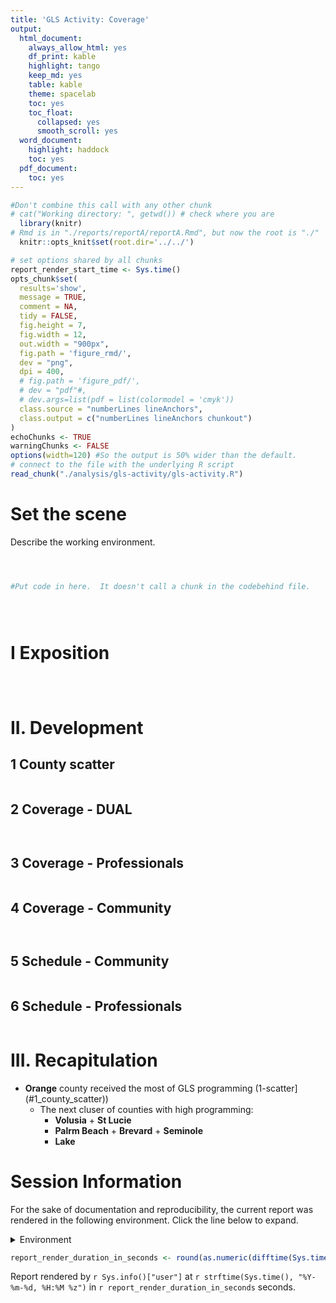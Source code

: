 ```yaml
---
title: 'GLS Activity: Coverage'
output:
  html_document:
    always_allow_html: yes
    df_print: kable
    highlight: tango
    keep_md: yes
    table: kable
    theme: spacelab
    toc: yes
    toc_float:
      collapsed: yes
      smooth_scroll: yes
  word_document:
    highlight: haddock
    toc: yes
  pdf_document:
    toc: yes
---
```


<!-- These two chunks should be added in the beginning of every .Rmd that you want to source an .R script -->
<!--  The 1st mandatory chunck  -->
<!--  Set the working directory to the repository's base directory -->
```r
#Don't combine this call with any other chunk 
# cat("Working directory: ", getwd()) # check where you are
  library(knitr)
# Rmd is in "./reports/reportA/reportA.Rmd", but now the root is "./"
  knitr::opts_knit$set(root.dir='../../') 
```

<!--  The 2nd mandatory chunck  -->
<!-- Set the report-wide options, and point to the external code file. -->
```r
# set options shared by all chunks
report_render_start_time <- Sys.time()
opts_chunk$set(
  results='show', 
  message = TRUE,
  comment = NA, 
  tidy = FALSE,
  fig.height = 7, 
  fig.width = 12, 
  out.width = "900px",
  fig.path = 'figure_rmd/',     
  dev = "png",
  dpi = 400,
  # fig.path = 'figure_pdf/',     
  # dev = "pdf"#,
  # dev.args=list(pdf = list(colormodel = 'cmyk'))
  class.source = "numberLines lineAnchors", 
  class.output = c("numberLines lineAnchors chunkout")
)
echoChunks <- TRUE
warningChunks <- FALSE
options(width=120) #So the output is 50% wider than the default.
# connect to the file with the underlying R script  
read_chunk("./analysis/gls-activity/gls-activity.R") 
```


# Set the scene 

Describe the working environment. 
<!-- Load 'sourced' R files.  Suppress the output when loading packages. --> 
```r
```


<!-- Load the sources.  Suppress the output when loading sources. --> 
```r
```


<!-- Load any Global functions and variables declared in the R file.  Suppress the output. --> 
```r
```

<!-- Declare any global functions specific to a Rmd output.  Suppress the output. --> 
```r
#Put code in here.  It doesn't call a chunk in the codebehind file.
```

<!-- Load the datasets.   -->
```r
```

<!-- Inspect the datasets.   -->
```r
```

<!-- Tweak the datasets.   -->
```r
```


# I Exposition 

<!-- Basic table view.   -->
```r
```

```r
```


```r
```


# II. Development

## 1 County scatter
```r
```

## 2 Coverage - DUAL

```r
```

```r
```

## 3 Coverage - Professionals

```r
```

## 4 Coverage -  Community
```r
```


```r
```


## 5 Schedule - Community
```r
```

## 6 Schedule - Professionals
```r
```

# III. Recapitulation

- **Orange** county received the most of GLS programming (1-scatter](#1_county_scatter))
  - The next cluser of counties with high programming:
    - **Volusia** +  **St Lucie**
    - **Palrm Beach** + **Brevard** + **Seminole**
    - **Lake** 
  


Session Information {#session-info}
===========================================================================

For the sake of documentation and reproducibility, the current report was rendered in the following environment.  Click the line below to expand.

<details>
  <summary>Environment <span class="glyphicon glyphicon-plus-sign"></span></summary>
```r
if( requireNamespace("devtools", quietly = TRUE) ) {
  devtools::session_info()
} else {
  sessionInfo()
}
```
</details>

```r
report_render_duration_in_seconds <- round(as.numeric(difftime(Sys.time(), report_render_start_time, units="secs")))
```

Report rendered by `r Sys.info()["user"]` at `r strftime(Sys.time(), "%Y-%m-%d, %H:%M %z")` in `r report_render_duration_in_seconds` seconds.


